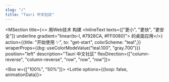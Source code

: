 ```yaml
---
slug: "/"
title: "Tauri 中文社区"
---
```



<MSection title={<>
    <Text>用Web技术</Text>
    构建
    <InlineText texts={["更小", "更快", "更安全"]} underline gradient="linear(to-l, #7928CA, #FF0080)"></InlineText>
    的桌面应用</>} action={{title: "开始使用 ✨", to: "get-start", colorScheme: "teal",}}
    wraperProps={{bg: useColorModeValue("teal.100", "gray.700")}}
    position="left" description="Tauri 中文社区" flexDirection={["column-reverse", "column-reverse", "row", "row", "row"]}>

<Box w={["100%", "50%"]}>
    <Lottie options={{loop: false, animationData}}></Lottie>
</Box>

</MSection>


<MSection title="建设中">

</MSection>